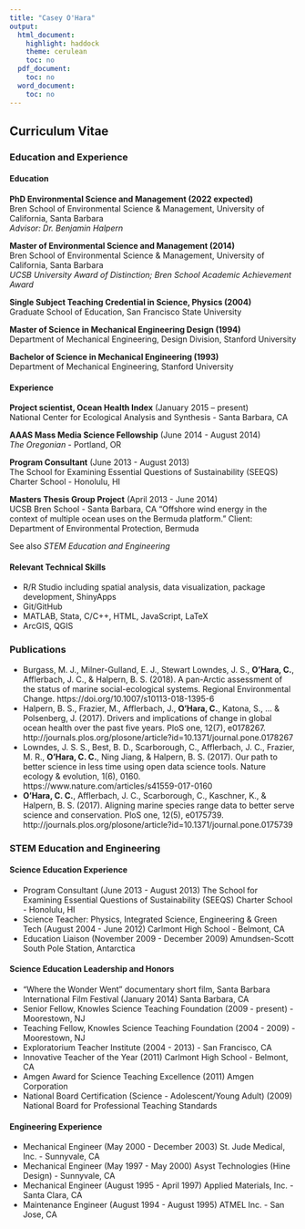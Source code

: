 ```yaml
---
title: "Casey O'Hara"
output:
  html_document:
    highlight: haddock
    theme: cerulean
    toc: no
  pdf_document:
    toc: no
  word_document:
    toc: no
---
```


## Curriculum Vitae {.tabset}

### Education and Experience

#### Education

__PhD Environmental Science and Management (2022 expected)__<br>
Bren School of Environmental Science & Management, University of California, Santa Barbara<br>
_Advisor: Dr. Benjamin Halpern_
<!-- * Committee:  -->

__Master of Environmental Science and Management (2014)__<br>
Bren School of Environmental Science & Management, University of California, Santa Barbara<br>
_UCSB University Award of Distinction; Bren School Academic Achievement Award_

__Single Subject Teaching Credential in Science, Physics (2004)__<br>
Graduate School of Education, San Francisco State University

__Master of Science in Mechanical Engineering Design (1994)__<br>
Department of Mechanical Engineering, Design Division, Stanford University

__Bachelor of Science in Mechanical Engineering (1993)__<br>
Department of Mechanical Engineering, Stanford University

#### Experience

__Project scientist, Ocean Health Index__ (January 2015 – present) <br>
National Center for Ecological Analysis and Synthesis - Santa Barbara, CA

__AAAS Mass Media Science Fellowship__ (June 2014 - August 2014) <br>
_The Oregonian_ - Portland, OR

__Program Consultant__ (June 2013 - August 2013) <br>
The School for Examining Essential Questions of Sustainability (SEEQS) Charter School - Honolulu, HI

__Masters Thesis Group Project__ (April 2013 - June 2014) <br>
UCSB Bren School - Santa Barbara, CA “Offshore wind energy in the context of multiple ocean uses on the Bermuda platform.” Client: Department of Environmental Protection, Bermuda

See also _STEM Education and Engineering_

#### Relevant Technical Skills

*	R/R Studio including spatial analysis, data visualization, package development, ShinyApps
* Git/GitHub
*	MATLAB, Stata, C/C++, HTML, JavaScript, LaTeX
*	ArcGIS, QGIS

### Publications

* Burgass, M. J., Milner-Gulland, E. J., Stewart Lowndes, J. S., __O’Hara, C.__, Afflerbach, J. C., & Halpern, B. S. (2018). A pan-Arctic assessment of the status of marine social-ecological systems. Regional Environmental Change. https://doi.org/10.1007/s10113-018-1395-6
* Halpern, B. S., Frazier, M., Afflerbach, J., __O'Hara, C.__, Katona, S., ... & Polsenberg, J. (2017). Drivers and implications of change in global ocean health over the past five years. PloS one, 12(7), e0178267. http://journals.plos.org/plosone/article?id=10.1371/journal.pone.0178267
* Lowndes, J. S. S., Best, B. D., Scarborough, C., Afflerbach, J. C., Frazier, M. R., __O'Hara, C. C.__, Ning Jiang, & Halpern, B. S. (2017). Our path to better science in less time using open data science tools. Nature ecology & evolution, 1(6), 0160. https://www.nature.com/articles/s41559-017-0160
* __O'Hara, C. C.__, Afflerbach, J. C., Scarborough, C., Kaschner, K., & Halpern, B. S. (2017). Aligning marine species range data to better serve science and conservation. PloS one, 12(5), e0175739. http://journals.plos.org/plosone/article?id=10.1371/journal.pone.0175739

### STEM Education and Engineering

#### Science Education Experience

<!-- * (TA position) -->
<!-- * (Unit design, Lever coaching, Exploratorium workshop) -->
* Program Consultant (June 2013 - August 2013) The School for Examining Essential Questions of Sustainability (SEEQS) Charter School - Honolulu, HI
* Science Teacher: Physics, Integrated Science, Engineering & Green Tech (August 2004 - June 2012) Carlmont High School - Belmont, CA
* Education Liaison (November 2009 - December 2009) Amundsen-Scott South Pole Station, Antarctica

#### Science Education Leadership and Honors

* “Where the Wonder Went” documentary short film, Santa Barbara International Film Festival (January 2014) Santa Barbara, CA
* Senior Fellow, Knowles Science Teaching Foundation (2009 - present) - Moorestown, NJ
* Teaching Fellow, Knowles Science Teaching Foundation (2004 - 2009) - Moorestown, NJ
* Exploratorium Teacher Institute (2004 - 2013) - San Francisco, CA
* Innovative Teacher of the Year (2011) Carlmont High School - Belmont, CA
* Amgen Award for Science Teaching Excellence (2011) Amgen Corporation 
* National Board Certification (Science - Adolescent/Young Adult) (2009) National Board for Professional Teaching Standards

#### Engineering Experience

* Mechanical Engineer (May 2000 - December 2003) St. Jude Medical, Inc. - Sunnyvale, CA 
* Mechanical Engineer (May 1997 - May 2000) Asyst Technologies (Hine Design) - Sunnyvale, CA 
* Mechanical Engineer (August 1995 - April 1997) Applied Materials, Inc. - Santa Clara, CA 
* Maintenance Engineer (August 1994 - August 1995) ATMEL Inc. - San Jose, CA 


